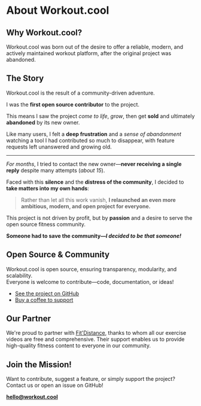 
# About Workout.cool

## Why Workout.cool?

Workout.cool was born out of the desire to offer a reliable, modern, and actively maintained workout platform, after the original project <WorkoutLol variant="muted" /> was abandoned.

## The Story

Workout.cool is the result of a community-driven adventure.

I was the **first open source contributor** to the <WorkoutLol variant="muted" /> project.

This means I saw the project *come to life*, *grow*, then get **sold** and ultimately **abandoned** by its new owner.

Like many users, I felt a **deep frustration** and a *sense of abandonment* watching a tool I had contributed so much to disappear, with feature requests left unanswered and growing old.

---

*For months*, I tried to contact the new owner—**never receiving a single reply** despite many attempts (*about 15*).

Faced with this **silence** and the **distress of the community**, I decided to **take matters into my own hands**:

> Rather than let all this work vanish, **I relaunched an even more ambitious, modern, and open project for everyone.**

This project is not driven by profit, but by **passion** and a desire to serve the open source fitness community.

**Someone had to save the community—_I decided to be that someone!_**

## Open Source & Community

Workout.cool is open source, ensuring transparency, modularity, and scalability.  
Everyone is welcome to contribute—code, documentation, or ideas!

- [See the project on GitHub](https://github.com/Snouzy/workout-cool)
- [Buy a coffee to support](https://ko-fi.com/workoutcool)

## Our Partner

We're proud to partner with [Fit'Distance](https://fitdistance.io), thanks to whom all our exercise videos are free and comprehensive. Their support enables us to provide high-quality fitness content to everyone in our community.

## Join the Mission!

Want to contribute, suggest a feature, or simply support the project?  
Contact us or open an issue on GitHub!

**[hello@workout.cool](mailto:hello@workout.cool)**
